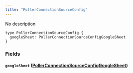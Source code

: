 ```yaml
---
title: "PollerConnectionSourceConfig"
---
```


No description

```
type PollerConnectionSourceConfig {
  googleSheet: PollerConnectionSourceConfigGoogleSheet
}

```

### Fields[](#fields "Direct link to heading")

#### `googleSheet` ([PollerConnectionSourceConfigGoogleSheet](/developer/graphql-api/references/objects/poller-connection-source-config-google-sheet))[](#googlesheet-pollerconnectionsourceconfiggooglesheet "Direct link to heading")